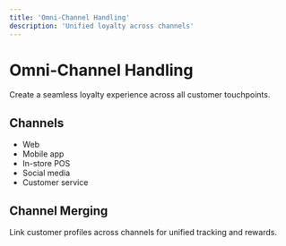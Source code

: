 ```yaml
---
title: 'Omni-Channel Handling'
description: 'Unified loyalty across channels'
---
```


# Omni-Channel Handling

Create a seamless loyalty experience across all customer touchpoints.

## Channels

- Web
- Mobile app
- In-store POS
- Social media
- Customer service

## Channel Merging

Link customer profiles across channels for unified tracking and rewards.

